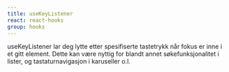 ```yaml
---
title: useKeyListener
react: react-hooks
group: hooks
---
```



<Ingress>
    useKeyListener lar deg lytte etter spesifiserte tastetrykk når fokus er inne i et gitt element. Dette kan være
    nyttig for blandt annet søkefunksjonalitet i lister, og tastaturnavigasjon i karuseller o.l.
</Ingress>

<ComponentExample title="useKeyListener" component={KeyListenerExample} />
